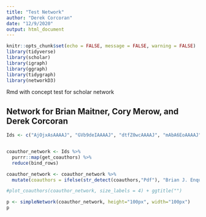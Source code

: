 ```yaml
---
title: "Test Network"
author: "Derek Corcoran"
date: "12/9/2020"
output: html_document
---
```


```r
knitr::opts_chunk$set(echo = FALSE, message = FALSE, warning = FALSE)
library(tidyverse)
library(scholar)
library(igraph)
library(ggraph)
library(tidygraph)
library(networkD3)
```


Rmd with concept test for scholar network


## Network for Brian Maitner, Cory Merow, and Derek Corcoran

```r
Ids <- c("AjOjxAsAAAAJ", "GVb9deIAAAAJ", "dtfZ0wcAAAAJ", "mAbA6EoAAAAJ")


coauthor_network <- Ids %>% 
  purrr::map(get_coauthors) %>% 
  reduce(bind_rows)
```


```r
coauthor_network <- coauthor_network %>% 
  mutate(coauthors = ifelse(str_detect(coauthors,"Pdf"), "Brian J. Enquist", coauthors), author = ifelse(str_detect(author,"Pdf"), "Brian J. Enquist", author)) %>% dplyr::filter(!str_detect(author, "Sort By"),!str_detect(coauthors, "Sort By"))

#plot_coauthors(coauthor_network, size_labels = 4) + ggtitle("")
```

```r
p <- simpleNetwork(coauthor_network, height="100px", width="100px")
p
```